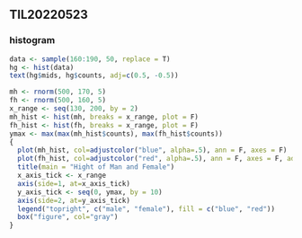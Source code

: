 ## TIL20220523

### histogram

```r
data <- sample(160:190, 50, replace = T)
hg <- hist(data)
text(hg$mids, hg$counts, adj=c(0.5, -0.5))
```

```r
mh <- rnorm(500, 170, 5)
fh <- rnorm(500, 160, 5)
x_range <- seq(130, 200, by = 2)
mh_hist <- hist(mh, breaks = x_range, plot = F)
fh_hist <- hist(fh, breaks = x_range, plot = F)
ymax <- max(max(mh_hist$counts), max(fh_hist$counts))
{
  plot(mh_hist, col=adjustcolor("blue", alpha=.5), ann = F, axes = F)
  plot(fh_hist, col=adjustcolor("red", alpha=.5), ann = F, axes = F, add = T)
  title(main = "Hight of Man and Female")
  x_axis_tick <- x_range
  axis(side=1, at=x_axis_tick)
  y_axis_tick <- seq(0, ymax, by = 10)
  axis(side=2, at=y_axis_tick)
  legend("topright", c("male", "female"), fill = c("blue", "red"))
  box("figure", col="gray")
}
```

